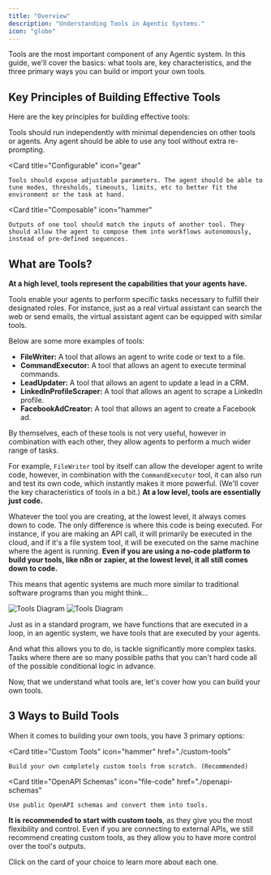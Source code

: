 ```yaml
---
title: "Overview"
description: "Understanding Tools in Agentic Systems."
icon: "globe"
---
```


Tools are the most important component of any Agentic system. In this guide, we'll cover the basics: what tools are, key characteristics, and the three primary ways you can build or import your own tools.

## Key Principles of Building Effective Tools

Here are the key principles for building effective tools:

<CardGroup cols={3}>
  <Card
    title="Standalone"
    icon="cube"
  >
    Tools should run independently with minimal dependencies on other tools or agents. Any agent should be able to use any tool without extra re-prompting.
  </Card>

  <Card
    title="Configurable"
    icon="gear"
  >
    Tools should expose adjustable parameters. The agent should be able to tune modes, thresholds, timeouts, limits, etc to better fit the environment or the task at hand.
  </Card>

  <Card
    title="Composable"
    icon="hammer"
  >
    Outputs of one tool should match the inputs of another tool. They should allow the agent to compose them into workflows autonomously, instead of pre-defined sequences.
  </Card>
</CardGroup>

## What are Tools?

**At a high level, tools represent the capabilities that your agents have.**

Tools enable your agents to perform specific tasks necessary to fulfill their designated roles. For instance, just as a real virtual assistant can search the web or send emails, the virtual assistant agent can be equipped with similar tools.

Below are some more examples of tools:

- **FileWriter:** A tool that allows an agent to write code or text to a file.
- **CommandExecutor:** A tool that allows an agent to execute terminal commands.
- **LeadUpdater:** A tool that allows an agent to update a lead in a CRM.
- **LinkedInProfileScraper:** A tool that allows an agent to scrape a LinkedIn profile.
- **FacebookAdCreator:** A tool that allows an agent to create a Facebook ad.


<Tip>

By themselves, each of these tools is not very useful, however in combination with each other, they allow agents to perform a much wider range of tasks.

For example, `FileWriter` tool by itself can allow the developer agent to write code, however, in combination with the `CommandExecutor` tool, it can also run and test its own code, which instantly makes it more powerful. (We'll cover the key characteristics of tools in a bit.)
</Tip>
**At a low level, tools are essentially just code.**

Whatever the tool you are creating, at the lowest level, it always comes down to code. The only difference is where this code is being executed. For instance, if you are making an API call, it will primarily be executed in the cloud, and if it's a file system tool, it will be executed on the same machine where the agent is running. **Even if you are using a no-code platform to build your tools, like n8n or zapier, at the lowest level, it all still comes down to code.**

This means that agentic systems are much more similar to traditional software programs than you might think...

<img className="block dark:hidden" src="/images/agents-vs-programs-light.png" alt="Tools Diagram" />
<img className="hidden dark:block" src="/images/agents-vs-programs.png" alt="Tools Diagram" />

Just as in a standard program, we have functions that are executed in a loop, in an agentic system, we have tools that are executed by your agents.

And what this allows you to do, is tackle significantly more complex tasks. Tasks where there are so many possible paths that you can't hard code all of the possible conditional logic in advance.

Now, that we understand what tools are, let's cover how you can build your own tools.


## 3 Ways to Build Tools

When it comes to building your own tools, you have 3 primary options:

<CardGroup cols={3}>

  <Card
    title="Custom Tools"
    icon="hammer"
    href="./custom-tools"
  >
    Build your own completely custom tools from scratch. (Recommended)
  </Card>

  <Card
    title="OpenAPI Schemas"
    icon="file-code"
    href="./openapi-schemas"
  >
    Use public OpenAPI schemas and convert them into tools.
  </Card>

</CardGroup>

**It is recommended to start with custom tools**, as they give you the most flexibility and control. Even if you are connecting to external APIs, we still recommend creating custom tools, as they allow you to have more control over the tool's outputs.

Click on the card of your choice to learn more about each one.
